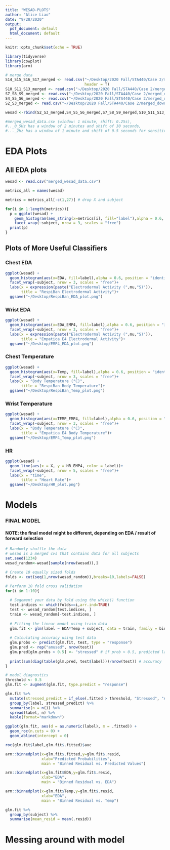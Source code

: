 ```yaml
---
title: "WESAD-PLOTS"
author: "Alice Liao"
date: "9/28/2020"
output:
  pdf_document: default
  html_document: default
---
```


```r
knitr::opts_chunk$set(echo = TRUE)
```

```r
library(tidyverse)
library(cowplot)
library(arm)
```

```r
# merge data
S14_S15_S16_S17_merged <- read.csv("~/Desktop/2020 Fall/STA440/Case 2/merged_down_wesad_14_15_16_17.csv", 
                                   header = T)
S10_S11_S13_merged <- read.csv("~/Desktop/2020 Fall/STA440/Case 2/merged_down_wesad_10_11_13.csv", header = T)
S7_S8_S9_merged <- read.csv("~/Desktop/2020 Fall/STA440/Case 2/merged_down_wesad_7_8_9.csv", header = T)
S4_S5_S6_merged <- read.csv("~/Desktop/2020 Fall/STA440/Case 2/merged_down_wesad_4_5_6.csv", header = T)
S2_S3_merged <- read.csv("~/Desktop/2020 Fall/STA440/Case 2/merged_down_wesad.csv", header = T)

wesad <-rbind(S2_S3_merged,S4_S5_S6_merged,S7_S8_S9_merged,S10_S11_S13_merged,S14_S15_S16_S17_merged)
```

```r
#merged_wesad_data.csv (window: 1 minute, shift: 0.25s), 
#.._0_5Hz has a window of 2 minutes and shift of 30 seconds, 
#..._2Hz has a window of 1 minute and shift of 0.5 seconds for sensitivity analysis
```


# EDA Plots

## All EDA plots

```r
wesad <- read.csv("merged_wesad_data.csv")

metrics_all = names(wesad)

metrics = metrics_all[-c(1,27)] # drop X and subject

for(i in 1:length(metrics)){
  p = ggplot(wesad) +
    geom_histogram(aes_string(x=metrics[i], fill="label"),alpha = 0.6, position = "identity")+
    facet_wrap(~subject, nrow = 3, scales = "free")
  print(p)
}
```

## Plots of More Useful Classifiers
### Chest EDA
```r
ggplot(wesad) +
  geom_histogram(aes(x=EDA, fill=label),alpha = 0.6, position = "identity")+
  facet_wrap(~subject, nrow = 3, scales = "free")+
  labs(x = expression(paste("Electrodermal Activity (",mu,"S)")),
       title = "RespiBan Electrodermal Activity")+
  ggsave("~/Desktop/RespiBan_EDA_plot.png")
```

### Wrist EDA
```r
ggplot(wesad) +
  geom_histogram(aes(x=EDA_EMP4, fill=label),alpha = 0.6, position = "identity")+
  facet_wrap(~subject, nrow = 3, scales = "free")+
  labs(x = expression(paste("Electrodermal Activity (",mu,"S)")),
       title = "Empatica E4 Electrodermal Activity")+
  ggsave("~/Desktop/EMP4_EDA_plot.png")
```

### Chest Temperature
```r
ggplot(wesad) +
  geom_histogram(aes(x=Temp, fill=label),alpha = 0.6, position = "identity")+
  facet_wrap(~subject, nrow = 3, scales = "free")+
  labs(x = "Body Temperature (°C)",
       title = "RespiBan Body Temperature")+
  ggsave("~/Desktop/RespiBan_Temp_plot.png")
```
### Wrist Temperature
```r
ggplot(wesad) +
  geom_histogram(aes(x=TEMP_EMP4, fill=label),alpha = 0.6, position = "identity")+
  facet_wrap(~subject, nrow = 3, scales = "free")+
  labs(x = "Body Temperature (°C)",
       title = "Empatica E4 Body Temperature")+
  ggsave("~/Desktop/EMP4_Temp_plot.png")
```
### HR

```r
ggplot(wesad) +
  geom_line(aes(x = X, y = HR_EMP4, color = label))+
  facet_wrap(~subject, nrow = 5, scales = "free")+
  labs(x = "time",
       title = "Heart Rate")+
  ggsave("~/Desktop/HR_plot.png")
```


# Models

### FINAL MODEL

#### NOTE: the final model might be different, depending on EDA / result of forward selection

```r
# Randomly shuffle the data
# wesad is a merged cvs that contains data for all subjects
set.seed(1234)
wesad_random<-wesad[sample(nrow(wesad)),]

# Create 10 equally sized folds
folds <- cut(seq(1,nrow(wesad_random)),breaks=10,labels=FALSE)

# Perform 10 fold cross validation
for(i in 1:10){
  
  # Segement your data by fold using the which() function 
  test.indices <- which(folds==i,arr.ind=TRUE)
  test <- wesad_random[test.indices, ]
  train <- wesad_random[-test.indices, ]
  
  # Fitting the linear model using train data
  glm.fit <- glm(label ~ EDA*Temp + subject, data = train, family = binomial)
  
  # Calculating accuracy using test data
  glm.probs <- predict(glm.fit, test, type = "response")
  glm.pred <- rep("amused", nrow(test))
  glm.pred[glm.probs > 0.5] <- "stressed" # if prob > 0.5, predicted label = stressed
  
  print(sum(diag(table(glm.pred, test$label)))/nrow(test)) # accuracy
}

# model diagnostics
threshold <- 0.5
glm.fit <- augment(glm.fit, type.predict = "response")

glm.fit %>%
  mutate(stressed_predict = if_else(.fitted > threshold, "Stressed", "Amussed")) %>%
  group_by(label, stressed_predict) %>%
  summarise(n = n()) %>%
  spread(label, n) %>%
  kable(format="markdown")

ggplot(glm.fit, aes(d = as.numeric(label), m = .fitted)) + 
  geom_roc(n.cuts = 0) + 
  geom_abline(intercept = 0)

roc(glm.fit$label,glm.fit$.fitted)$auc

arm::binnedplot(x=glm.fit$.fitted,y=glm.fit$.resid,
                xlab="Predicted Probabilities", 
                main = "Binned Residual vs. Predicted Values")

arm::binnedplot(x=glm.fit$EDA,y=glm.fit$.resid,
                xlab="EDA", 
                main = "Binned Residual vs. EDA")

arm::binnedplot(x=glm.fit$Temp,y=glm.fit$.resid,
                xlab="EDA", 
                main = "Binned Residual vs. Temp")

glm.fit %>%
  group_by(subject) %>%
  summarise(mean_resid = mean(.resid))
```

# Messing around with model
```r

```


